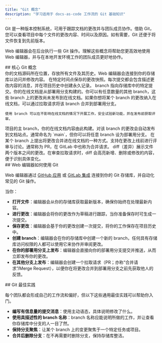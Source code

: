 ```yaml
---
title: "Git 概念"
description: "学习适用于 docs-as-code 工作流的 Git 基础知识"
---
```


Git 是一种版本控制系统，可用于跟踪文档的更改并与团队成员协作。借助 Git，您可以查看项目中每个文件的更改内容、时间以及原因。如有需要，Git 还便于将文件恢复到先前版本。

Web 编辑器会在后台执行一些 Git 操作。理解这些概念将帮助您更高效地使用 Web 编辑器，并与在本地开发环境工作的团队成员更好地协作。

<div id="core-git-concepts">
  ## 核心 Git 概念
</div>

<AccordionGroup>
  <Accordion title="Repository">
    你的文档源码所在位置，存放所有文件及其历史。Web 编辑器会连接到你的存储库以访问并修改内容。
  </Accordion>

  <Accordion title="Commit">
    在特定时间点保存的更改快照。每次提交都会包含描述更改内容的消息，并在项目历史中创建永久记录。
  </Accordion>

  <Accordion title="Branch">
    branch 指向存储库中的特定提交。你的在线文档是从部署用分支构建的。你可以有任意数量的其他 branch，这些 branch 上的更改尚未发布到在线文档。如果你想将某个 branch 的更改纳入在线文档，可以通过拉取请求将该 branch 合并到部署用分支。

    使用 branch 可以在不影响在线文档的情况下开展工作，安全试验新功能，并在发布前获取评审。
  </Accordion>

  <Accordion title="Deployment branch">
    项目的主 branch，你的在线文档内容由此构建。对该 branch 的更改会自动发布到文档站点。通常命名为 `main`，但你可以将任意 branch 设为部署用分支。
  </Accordion>

  <Accordion title="Pull request">
    在某个 branch 上提出将更改合并进在线文档的一种方式。支持在更改上线前进行评审与讨论。通常称为 PR，在 GitLab 中也称为合并请求。
  </Accordion>

  <Accordion title="Diff">
    diff（差异）展示文件两个版本之间的更改。在审查拉取请求时，diff 会高亮新增、删除或修改的内容，便于识别具体变化。
  </Accordion>
</AccordionGroup>

<div id="how-the-web-editor-uses-git">
  ## Web 编辑器如何使用 Git
</div>

Web 编辑器通过 [GitHub 应用](/zh/deploy/github) 或 [GitLab 集成](/zh/deploy/gitlab) 连接到你的 Git 存储库，并自动化常见的 Git 操作。

当你：

* **打开文件**：编辑器会从你的存储库获取最新版本，确保你始终在处理最新内容。
* **进行更改**：编辑器会将你的更改作为草稿进行跟踪，当你准备保存时可生成一次提交。
* **保存更改**：编辑器会基于你的更改创建一次提交，将你的工作保存在项目历史中。
* **创建 branch**：编辑器会在你的存储库中创建一个新的 branch，任何具有存储库访问权限的人都可以使用它来协作并审阅更改。
* **在你的部署用分支上发布**：编辑器会直接向你的部署用分支提交并推送，从而立即发布你的更改。
* **在其他分支上发布**：编辑器会创建一个拉取请求（PR；亦称“合并请求”/Merge Request），以便你在将更改合并到部署用分支之前先获取他人的反馈。

<div id="git-best-practices">
  ## Git 最佳实践
</div>

每个团队都会形成自己的工作流和偏好，但以下这些通用最佳实践可以帮助你入门。

* **编写有信息量的提交消息**：使用主动语态，具体说明修改了什么。
* **使用具描述性的 branch 名称**：branch 名称应能说明所做的工作，并让查看你存储库中分支的人一目了然。
* **保持分支聚焦**：让某个 branch 上的变更聚焦于一个特定任务或项目。
* **合并后删除分支**：在不再需要时删除分支，保持存储库整洁。